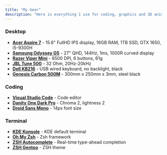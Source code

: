 ```yaml
---
title: "My Gear"
description: "Here is everything I use for coding, graphics and 3D animation and many other things."
---
```


### Desktop

- <u>**Acer Aspire 7**</u> - 15.6" FullHD IPS display, 16GB RAM, 1TB SSD, GTX 1650, i5-9300H
- <u>**Samsung Odyssey G5**</u> - 27" QHD, 144Hz, 1ms, 1000R curved display
- <u>**Razer Viper Mini**</u> - 8500 DPI, 6 buttons, 61g
- <u>**JBL Tune 500**</u> - 32 Ohm, 20Hz-20kHz
- <u>**Dell KB216**</u> - USB wired keyboard, no backlight, black
- <u>**Genesis Carbon 500M**</u> - 300mm x 250mm x 3mm, steel black

### Coding
- <u>**Visual Studio Code**</u> - Code editor
- <u>**Danity One Dark Pro**</u> - Chroma 2, lightness 2
- <u>**Droid Sans Mono**</u> - 14px font size

### Terminal
- <u>**KDE Konsole**</u> - KDE default terminal
- <u>**Oh My Zsh**</u> - Zsh framework
- <u>**ZSH Autocomplete**</u> - Real-time type-ahead completion
- <u>**ZSH Gentoo**</u> - ZSH theme
